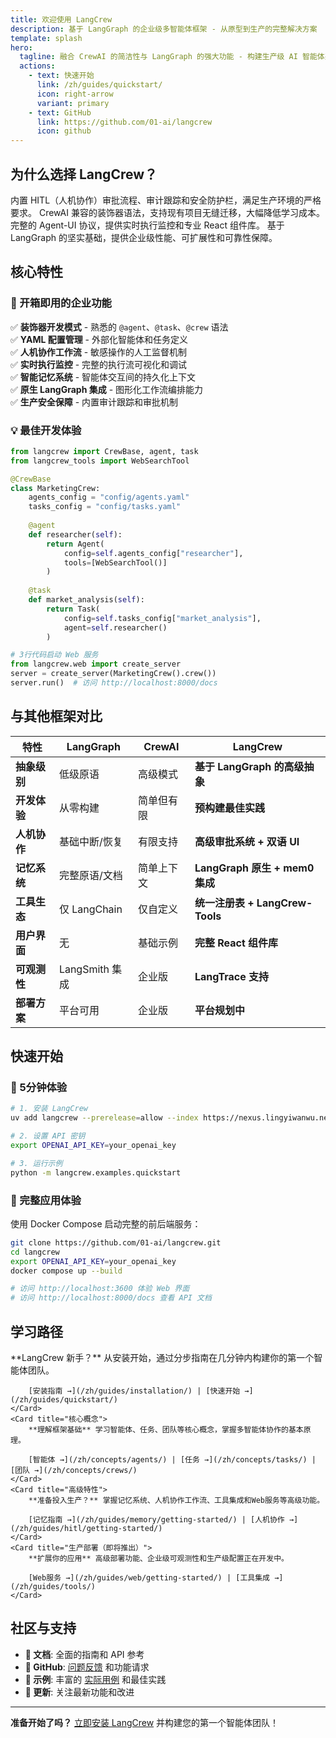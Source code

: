 ```yaml
---
title: 欢迎使用 LangCrew
description: 基于 LangGraph 的企业级多智能体框架 - 从原型到生产的完整解决方案
template: splash
hero:
  tagline: 融合 CrewAI 的简洁性与 LangGraph 的强大功能 - 构建生产级 AI 智能体系统的理想选择
  actions:
    - text: 快速开始
      link: /zh/guides/quickstart/
      icon: right-arrow
      variant: primary
    - text: GitHub
      link: https://github.com/01-ai/langcrew
      icon: github
---
```



<div class="hero-stats">
  <Badge text="Python 3.11+" variant="note" />
  <Badge text="基于 LangGraph" variant="tip" />
  <Badge text="生产就绪" variant="success" />
  <Badge text="开箱即用" variant="caution" />
</div>

## 为什么选择 LangCrew？

<CardGrid>

<Card title="🎯 企业就绪" icon="star">
内置 HITL（人机协作）审批流程、审计跟踪和安全防护栏，满足生产环境的严格要求。
</Card>

<Card title="⚡ 开发友好" icon="rocket">
CrewAI 兼容的装饰器语法，支持现有项目无缝迁移，大幅降低学习成本。
</Card>

<Card title="📊 全栈可视化" icon="laptop">
完整的 Agent-UI 协议，提供实时执行监控和专业 React 组件库。
</Card>

<Card title="🔧 生产优化" icon="setting">
基于 LangGraph 的坚实基础，提供企业级性能、可扩展性和可靠性保障。
</Card>


</CardGrid>

## 核心特性

### 🚀 开箱即用的企业功能

✅ **装饰器开发模式** - 熟悉的 `@agent`、`@task`、`@crew` 语法  
✅ **YAML 配置管理** - 外部化智能体和任务定义  
✅ **人机协作工作流** - 敏感操作的人工监督机制  
✅ **实时执行监控** - 完整的执行流可视化和调试  
✅ **智能记忆系统** - 智能体交互间的持久化上下文  
✅ **原生 LangGraph 集成** - 图形化工作流编排能力  
✅ **生产安全保障** - 内置审计跟踪和审批机制  

### 💡 最佳开发体验

```python
from langcrew import CrewBase, agent, task
from langcrew_tools import WebSearchTool

@CrewBase
class MarketingCrew:
    agents_config = "config/agents.yaml"
    tasks_config = "config/tasks.yaml"
    
    @agent
    def researcher(self):
        return Agent(
            config=self.agents_config["researcher"],
            tools=[WebSearchTool()]
        )
    
    @task  
    def market_analysis(self):
        return Task(
            config=self.tasks_config["market_analysis"],
            agent=self.researcher()
        )

# 3行代码启动 Web 服务
from langcrew.web import create_server
server = create_server(MarketingCrew().crew())
server.run()  # 访问 http://localhost:8000/docs
```

## 与其他框架对比

| 特性 | LangGraph | CrewAI | **LangCrew** |
|------|-----------|---------|-------------|
| **抽象级别** | 低级原语 | 高级模式 | **基于 LangGraph 的高级抽象** |
| **开发体验** | 从零构建 | 简单但有限 | **预构建最佳实践** |
| **人机协作** | 基础中断/恢复 | 有限支持 | **高级审批系统 + 双语 UI** |
| **记忆系统** | 完整原语/文档 | 简单上下文 | **LangGraph 原生 + mem0 集成** |
| **工具生态** | 仅 LangChain | 仅自定义 | **统一注册表 + LangCrew-Tools** |
| **用户界面** | 无 | 基础示例 | **完整 React 组件库** |
| **可观测性** | LangSmith 集成 | 企业版 | **LangTrace 支持** |
| **部署方案** | 平台可用 | 企业版 | **平台规划中** |

## 快速开始

### 🎯 5分钟体验

```bash
# 1. 安装 LangCrew
uv add langcrew --prerelease=allow --index https://nexus.lingyiwanwu.net/repository/pypi-hosted/simple

# 2. 设置 API 密钥
export OPENAI_API_KEY=your_openai_key

# 3. 运行示例
python -m langcrew.examples.quickstart
```

### 🚀 完整应用体验

使用 Docker Compose 启动完整的前后端服务：

```bash
git clone https://github.com/01-ai/langcrew.git
cd langcrew
export OPENAI_API_KEY=your_openai_key
docker compose up --build

# 访问 http://localhost:3600 体验 Web 界面
# 访问 http://localhost:8000/docs 查看 API 文档
```

## 学习路径

<CardGrid>
	<Card title="快速开始指南">
		**LangCrew 新手？** 从安装开始，通过分步指南在几分钟内构建你的第一个智能体团队。
		
		[安装指南 →](/zh/guides/installation/) | [快速开始 →](/zh/guides/quickstart/)
	</Card>
	<Card title="核心概念">
		**理解框架基础** 学习智能体、任务、团队等核心概念，掌握多智能体协作的基本原理。
		
		[智能体 →](/zh/concepts/agents/) | [任务 →](/zh/concepts/tasks/) | [团队 →](/zh/concepts/crews/)
	</Card>
	<Card title="高级特性">
		**准备投入生产？** 掌握记忆系统、人机协作工作流、工具集成和Web服务等高级功能。
		
		[记忆指南 →](/zh/guides/memory/getting-started/) | [人机协作 →](/zh/guides/hitl/getting-started/)
	</Card>
	<Card title="生产部署（即将推出）">
		**扩展你的应用** 高级部署功能、企业级可观测性和生产级配置正在开发中。
		
		[Web服务 →](/zh/guides/web/getting-started/) | [工具集成 →](/zh/guides/tools/)
	</Card>
</CardGrid>

## 社区与支持

- **📖 文档**: 全面的指南和 API 参考
- **💬 GitHub**: [问题反馈](https://github.com/01-ai/langcrew/issues) 和功能请求  
- **🔧 示例**: 丰富的 [实际用例](/examples/) 和最佳实践
- **🚀 更新**: 关注最新功能和改进

---

**准备开始了吗？** [立即安装 LangCrew](/zh/guides/installation) 并构建您的第一个智能体团队！